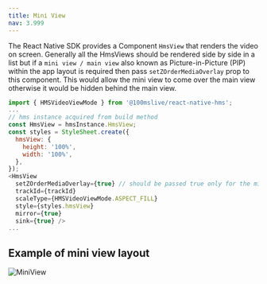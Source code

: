 ```yaml
---
title: Mini View
nav: 3.999
---
```


The React Native SDK provides a Component `HmsView` that renders the video on screen. Generally all the HmsViews should be rendered side by side in a list 
but if a `mini view / main view` also known as Picture-in-Picture (PIP) within the app layout is required then pass `setZOrderMediaOverlay` prop to this component. This would allow the mini view to come over the main view otherwise it would be hidden behind the main view.

```js
import { HMSVideoViewMode } from '@100mslive/react-native-hms';
...
// hms instance acquired from build method
const HmsView = hmsInstance.HmsView;
const styles = StyleSheet.create({
  hmsView: {
    height: '100%',
    width: '100%',
  },
});
<HmsView
  setZOrderMediaOverlay={true} // should be passed true only for the mini view / Picture in Picture
  trackId={trackId} 
  scaleType={HMSVideoViewMode.ASPECT_FILL} 
  style={styles.hmsView} 
  mirror={true} 
  sink={true} />
...
```

## Example of mini view layout
![MiniView](/docs/v2/mini-view.png)
